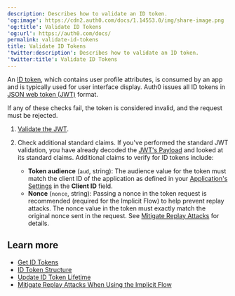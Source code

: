 ```yaml
---
description: Describes how to validate an ID token.
'og:image': https://cdn2.auth0.com/docs/1.14553.0/img/share-image.png
'og:title': Validate ID Tokens
'og:url': https://auth0.com/docs/
permalink: validate-id-tokens
title: Validate ID Tokens
'twitter:description': Describes how to validate an ID token.
'twitter:title': Validate ID Tokens
---
```

An [ID token](/secure/tokens/id-tokens), which contains user profile attributes, is consumed by an app and is typically used for user interface display. Auth0 issues all <Tooltip tip="ID Token: Credential meant for the client itself, rather than for accessing a resource." cta="View Glossary" href="/glossary?term=ID+tokens">ID tokens</Tooltip> in [JSON web token (JWT)](/secure/tokens/json-web-tokens) format.

If any of these checks fail, the token is considered invalid, and the request must be rejected.

1. [Validate the JWT](/secure/tokens/json-web-tokens/validate-json-web-tokens).
2. Check additional standard claims. If you've performed the standard JWT validation, you have already decoded the [JWT's Payload](/secure/tokens/json-web-tokens/json-web-token-structure) and looked at its standard claims. Additional claims to verify for ID tokens include:

   * **Token audience** (`aud`, string): The audience value for the token must match the client ID of the application as defined in your [Application's Settings](https://manage.auth0.com/#/applications) in the **Client ID** field.
   * **Nonce** (`nonce`, string): Passing a nonce in the token request is recommended (required for the Implicit Flow) to help prevent replay attacks. The nonce value in the token must exactly match the original nonce sent in the request. See [Mitigate Replay Attacks](/get-started/authentication-and-authorization-flow/implicit-flow-with-form-post/mitigate-replay-attacks-when-using-the-implicit-flow) for details.

## Learn more

* [Get ID Tokens](/secure/tokens/id-tokens/get-id-tokens)
* [ID Token Structure](/secure/tokens/id-tokens/id-token-structure)
* [Update ID Token Lifetime](/secure/tokens/id-tokens/update-id-token-lifetime)
* [Mitigate Replay Attacks When Using the Implicit Flow](/get-started/authentication-and-authorization-flow/implicit-flow-with-form-post/mitigate-replay-attacks-when-using-the-implicit-flow)